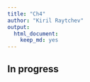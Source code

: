 ```yaml
---
title: "Ch4"
author: "Kiril Raytchev"
output: 
  html_document: 
    keep_md: yes
---
```


## In progress
